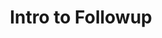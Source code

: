 ---
title: "Intro to Followup"
description: "Description of your new file."
sidebarTitle: "Followup"
---